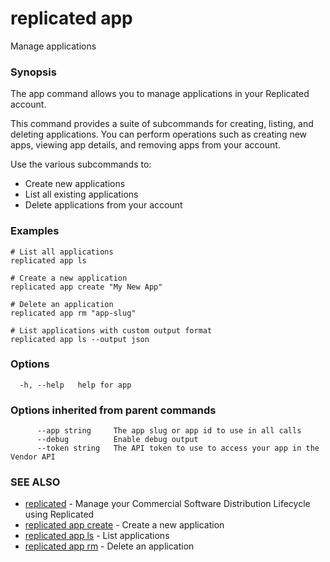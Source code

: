 # replicated app

Manage applications

### Synopsis

The app command allows you to manage applications in your Replicated account.

This command provides a suite of subcommands for creating, listing, and
deleting applications. You can perform operations such as creating new apps,
viewing app details, and removing apps from your account.

Use the various subcommands to:
- Create new applications
- List all existing applications
- Delete applications from your account

### Examples

```
# List all applications
replicated app ls

# Create a new application
replicated app create "My New App"

# Delete an application
replicated app rm "app-slug"

# List applications with custom output format
replicated app ls --output json
```

### Options

```
  -h, --help   help for app
```

### Options inherited from parent commands

```
      --app string     The app slug or app id to use in all calls
      --debug          Enable debug output
      --token string   The API token to use to access your app in the Vendor API
```

### SEE ALSO

* [replicated](replicated)	 - Manage your Commercial Software Distribution Lifecycle using Replicated
* [replicated app create](replicated-cli-app-create)	 - Create a new application
* [replicated app ls](replicated-cli-app-ls)	 - List applications
* [replicated app rm](replicated-cli-app-rm)	 - Delete an application

